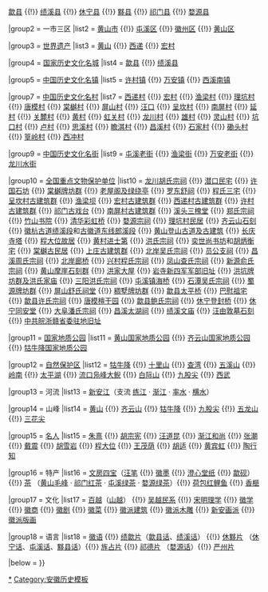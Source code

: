 {{Navbox
|name = 徽州
|title = [[徽州]]
|titlestyle =
|image = [[File:Wuyuan_likeng.jpg|100px]]
|style = text-align: left;
|groupstyle = width: 7em; text-align: center;
|state = {{{state<includeonly>|collapsed</includeonly>}}}
|above =

|group1 = 一府六县
|list1 = [[徽州府]] {{!}} [[歙县]] {{!}} [[绩溪县]] {{!}} [[休宁县]] {{!}} [[黟县]] {{!}} [[祁门县]] {{!}} [[婺源县]] 

|group2 = 一市三区
|list2 = [[黄山市]] {{!}} [[屯溪区]] {{!}} [[徽州区]] {{!}} [[黄山区]] 

|group3 = [[世界遗产]]
|list3 = [[黄山]] {{!}} [[西递村|西递]] {{!}} [[宏村]]

|group4 = [[国家历史文化名城]]
|list4 = [[歙县]] {{!}} [[绩溪县]]

|group5 = [[中国历史文化名镇]]
|list5 = [[许村镇 (歙县)|许村镇]] {{!}} [[万安镇 (休宁县)|万安镇]] {{!}} [[西溪南镇]]

|group7 = [[中国历史文化名村]]
|list7 =  [[西递村]] {{!}} [[宏村]] {{!}} [[渔梁村]] {{!}} [[理坑村]] {{!}} [[唐模村]] {{!}} [[棠樾村]] {{!}} [[屏山村]] {{!}} [[汪口村|汪口]] {{!}} [[呈坎村]] {{!}} [[南屏村]] {{!}} [[延村]] {{!}} [[关麓村]] {{!}} [[黄村 (休宁县)|黄村]] {{!}} [[虹关村]] {{!}} [[龙川村]] {{!}} [[雄村]] {{!}} [[灵山村]] {{!}} [[坑口村]] {{!}} [[卢村]] {{!}} [[思溪村]] {{!}} [[瞻淇村]] {{!}} [[昌溪村]] {{!}} [[石家村]] {{!}} [[磡头村]] {{!}} [[篁岭村]] {{!}} [[西冲村]]

|group9 = [[中国历史文化名街]]
|list9 = [[屯溪老街]] {{!}} [[渔梁村|渔梁街]] {{!}} [[万安老街]] {{!}} [[龙川村|龙川水街]]

|group10 = [[全国重点文物保护单位]]
|list10 = [[龙川胡氏宗祠]] {{!}} [[潜口民宅]] {{!}} [[许国石坊]] {{!}} [[棠樾牌坊群]]  {{!}} [[老屋阁及绿绕亭]]  {{!}} [[罗东舒祠]] {{!}} [[程氏三宅]] {{!}} [[呈坎村|呈坎村古建筑群]] {{!}} [[渔梁坝]] {{!}} [[宏村|宏村古建筑群]] {{!}} [[西递村|西递村古建筑群]] {{!}} [[许村古建筑群]] {{!}} [[祁门古戏台]] {{!}} [[南屏村|南屏村古建筑群]] {{!}} [[溪头三槐堂]] {{!}} [[郑氏宗祠 (黄山)|郑氏宗祠]] {{!}} [[竹山书院]] {{!}} [[清华彩虹桥]] {{!}} [[婺源宗祠]] {{!}} [[理坑村|理坑村民居]] {{!}} [[齐云山石刻]] {{!}} [[徽杭古道|徽杭古道绩溪段]]和[[古徽道东线郎溪段]] {{!}} [[黄山登山古道及古建筑]] {{!}} [[长庆寺塔]] {{!}} [[程大位故居]] {{!}} [[黄村进士第]] {{!}} [[洪氏宗祠]] {{!}} [[奕世尚书坊]]和[[胡炳衡宅]] {{!}} [[棠樾古民居]] {{!}} [[上庄古建筑群]] {{!}} [[北岸吴氏宗祠]] {{!}} [[员公支祠]] {{!}} [[昌溪周氏宗祠]] {{!}} [[北岸廊桥]] {{!}} [[兴村程氏宗祠]] {{!}} [[凤山查氏宗祠]] {{!}} [[新源俞氏宗祠]] {{!}} [[黄山摩崖石刻群]] {{!}} [[洪家大屋]] {{!}} [[岩寺新四军军部旧址]] {{!}} [[洪坑牌坊群及洪氏家庙]] {{!}} [[三阳洪氏宗祠]] {{!}} [[屯溪镇海桥]] {{!}} [[石潭吴氏宗祠]] {{!}} [[蜀源牌坊群]] {{!}} [[屏山舒氏祠堂]] {{!}} [[稠墅牌坊群]] {{!}} [[歙县太平桥]] {{!}} [[巴慰祖宅]] {{!}} [[歙县许氏宗祠]] {{!}} [[唐模檀干园]] {{!}} [[歙县鲍氏宗祠]] {{!}} [[休宁登封桥]] {{!}} [[休宁同安堂]] {{!}} [[大阜潘氏宗祠]] {{!}} [[昌溪太湖祠]] {{!}} [[绩溪文庙]] {{!}} [[汪由敦墓石刻]] {{!}} [[中共皖浙赣省委驻地旧址]]

|group11 = [[中国国家地质公园|国家地质公园]]
|list11 = [[黄山国家地质公园]] {{!}} [[齐云山国家地质公园]] {{!}} [[牯牛降国家地质公园]]

|group12 = [[自然保护区]]
|list12 = [[牯牛降自然保护区|牯牛降]] {{!}} [[十里山自然保护区|十里山]] {{!}} [[查湾自然保护区|查湾]] {{!}} [[五溪山自然保护区|五溪山]] {{!}} [[岭南自然保护区|岭南]] {{!}} [[太平湖自然保护区|太平湖]] {{!}} [[流口凫峰大鲵自然保护区|流口凫峰大鲵]] {{!}} [[白际山自然保护区|白际山]] {{!}} [[九股尖自然保护区|九股尖]] {{!}} [[西武自然保护区|西武]]

|group13 = 河流
|list13 = [[新安江]]（支流 [[练江 (安徽)|练江]] · [[渐江 (河流)|渐江]] · [[率水]] · [[横水]]）  

|group14 = 山峰
|list14 = [[黄山]] {{!}} [[齐云山 (黄山山脉)|齐云山]] {{!}} [[牯牛降]] {{!}} [[九股尖]] {{!}} [[五龙山]] {{!}} [[三花尖]]  

|group15 = [[名人]]
|list15 = [[朱熹]] {{!}} [[胡宗宪]] {{!}} [[汪道昆]] {{!}} [[弘仁 (清朝)|渐江和尚]] {{!}} [[张潮 (清朝)|张潮]] {{!}} [[戴震]] {{!}} [[胡雪岩]] {{!}} [[程大位]] {{!}} [[王茂荫]] {{!}} [[胡适]] {{!}} [[黄宾虹]] {{!}} [[陶行知]]

|group16 = 特产
|list16 = [[文房四宝]]（[[汪笔]] {{!}} [[徽墨]] {{!}} [[澄心堂纸]] {{!}} [[歙砚]]） {{!}} [[茶]] （[[黄山毛峰]] · [[祁门红茶]] · [[屯溪绿茶]] · [[婺源绿茶]]）{{!}} [[荷包红鲤鱼]] {{!}} [[香榧]]

|group17 = 文化
|list17 = [[百越]]（[[山越]]） {{!}} [[吴越民系]] {{!}} [[宋明理学]] {{!}} [[徽学]] {{!}} [[徽商]] {{!}} [[徽剧]] {{!}} [[徽菜]] {{!}} [[徽派建筑]] {{!}} [[徽派木雕]] {{!}} [[新安画派]] {{!}} [[徽派版画]]

|group18 = 语言
|list18 = [[徽语]] {{!}} [[绩歙片]]（[[歙县话]]、[[绩溪话]]） {{!}} [[休黟片]] （[[休宁话]]、[[屯溪话]]、[[黟县话]]）{{!}} [[旌占片]] {{!}} [[祁德片]] （[[婺源话]]）{{!}} [[严州片]]

|below =
}}<noinclude>

[[Category:徽州|*]]
[[Category:安徽历史模板]]
</noinclude>